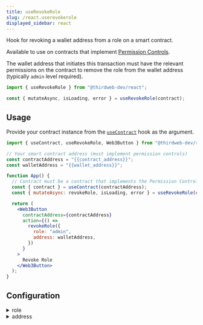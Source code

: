 ```yaml
---
title: useRevokeRole
slug: /react.userevokerole
displayed_sidebar: react
---
```


Hook for revoking a wallet address from a role on a smart contract.

Available to use on contracts that implement [Permission Controls](/solidity/extensions/permissions).

The wallet address that initiates this transaction must have the relevant permissions on the contract to remove the role from the wallet address (typically `admin` level required).

```jsx
import { useRevokeRole } from "@thirdweb-dev/react";

const { mutateAsync, isLoading, error } = useRevokeRole(contract);
```

## Usage

Provide your contract instance from the [`useContract`](react/hooks/usecontract) hook as the argument.

```jsx
import { useContract, useRevokeRole, Web3Button } from "@thirdweb-dev/react";

// Your smart contract address (must implement permission controls)
const contractAddress = "{{contract_address}}";
const walletAddress = "{{wallet_address}}";

function App() {
  // Contract must be a contract that implements the Permission Controls interface
  const { contract } = useContract(contractAddress);
  const { mutateAsync: revokeRole, isLoading, error } = useRevokeRole(contract);

  return (
    <Web3Button
      contractAddress={contractAddress}
      action={() =>
        revokeRole({
          role: "admin",
          address: walletAddress,
        })
      }
    >
      Revoke Role
    </Web3Button>
  );
}
```

## Configuration

<details>
  <summary>role</summary>
  <div>

### role (required)

The role to revoke from the wallet address.

Can be any custom role, or a built-in role, such as `admin`, `transfer`, `minter`, `pauser`, `lister`, `asset`, `unwrap`, or `factory`.

```jsx
import { useContract, useRevokeRole, Web3Button } from "@thirdweb-dev/react";

// Your smart contract address (must implement permission controls)
const contractAddress = "{{contract_address}}";
const walletAddress = "{{wallet_address}}";
// highlight-next-line
const role = "{{role}}";

function App() {
  // Contract must be a contract that implements the Permission Controls interface
  const { contract } = useContract(contractAddress);
  const { mutateAsync: revokeRole, isLoading, error } = useRevokeRole(contract);

  return (
    <Web3Button
      contractAddress={contractAddress}
      action={() =>
        revokeRole({
          // highlight-next-line
          role: role,
          address: walletAddress,
        })
      }
    >
      Revoke Role
    </Web3Button>
  );
}
```

</div>
</details>

<details>
  <summary>address</summary>
  <div>

### address

The wallet address to revoke the role from.

To use the connected wallet address, use the [`useAddress`](/react/react.useaddress) hook.

```jsx
import {
  useContract,
  useRevokeRole,
  Web3Button,
  useAddress,
} from "@thirdweb-dev/react";

// Your smart contract address (must implement permission controls)
const contractAddress = "{{contract_address}}";
const role = "{{role}}";

function App() {
  // Contract must be a contract that implements the Permission Controls interface
  const { contract } = useContract(contractAddress);
  const { mutateAsync: revokeRole, isLoading, error } = useRevokeRole(contract);
  // highlight-next-line
  const address = useAddress();

  return (
    <Web3Button
      contractAddress={contractAddress}
      action={() =>
        revokeRole({
          role: role,
          // highlight-next-line
          address: address,
        })
      }
    >
      Revoke Role
    </Web3Button>
  );
}
```

</div>
</details>
